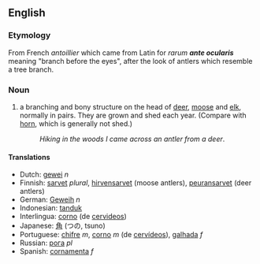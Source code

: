 ==English==

=== Etymology ===
From French ''antoillier'' which came from Latin for ''rarum '''ante ocularis''' '' meaning "branch before the eyes", after the look of antlers which resemble a tree branch.

===Noun===
#a branching and bony structure on the head of [[deer]], [[moose]] and [[elk]], normally in pairs. They are grown and shed each year. (Compare with [[horn]], which is generally not shed.)
#:''Hiking in the woods I came across an antler from a deer''.

====Translations====
*Dutch: [[gewei]] ''n''
*Finnish: [[sarvet]] ''plural'', [[hirvensarvet]] (moose antlers), [[peuransarvet]] (deer antlers)
*German: [[Geweih]] ''n''
*Indonesian: [[tanduk]]
*Interlingua: [[corno]] (de [[cervideo]]s)
*Japanese: [[角]] (つの, tsuno)
*Portuguese: [[chifre]] ''m'', [[corno]] ''m'' (de [[cervídeo]]s), [[galhada]] ''f''
*Russian: [[рога]] ''pl''
*Spanish: [[cornamenta]] ''f''